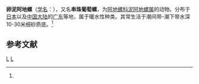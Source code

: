 {{Speciesbox
| taxon = Limulatys ooformis
| binomial_authority = (Habe, 1952)<ref name='id10541'>{{cite web| url =http://www.bioinfo.cn/db05/BjdwSpecies.php?action=view&id=10541| title =卵泥阿地螺| work =《中国动物物种编目数据库》| publisher =中国科学院微生物研究所| author =中国科学院动物研究所| accessdate =2009-04-28| deadurl =yes| archiveurl =https://web.archive.org/web/20160305052224/http://www.bioinfo.cn/db05/BjdwSpecies.php?action=view&id=10541| archivedate =2016-03-05}}</ref>
}}

'''卵泥阿地螺'''（[[学名|学名]]：{{lang|la|''Limulatys ooformis''}}），又名'''串珠葡萄螺'''，为[[阿地螺科|阿地螺科]][[泥阿地螺属|泥阿地螺属]]的动物。分布于[[日本|日本]]以及[[中国大陆|中国大陆]]的[[广东|广东]]等地，属于暖水性种类。其常生活于潮间带-潮下带水深10-30米细砂质底。<ref name='id10541'/>

== 参考文献 ==
{{reflist}}

{{软体动物小作品}}

{{Taxonbar}}
[[Category:1952年描述的动物|L]]
[[Category:泥阿地螺属|L]]
